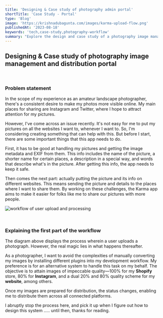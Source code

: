 ```yaml
---
title: 'Designing & Case study of photography admin portal'
shortTitle: 'Case Study - Portal'
type: 'Blog'
image: 'https://krishnadubagunta.com/images/karma-upload-flow.png'
publishedAt: '2023-08-18'
keywords: 'tech,case-study,photography-workflow'
summary: "Explore the design and case study of a photography image management portal that simplifies sharing images across multiple platforms. This blog covers the development of an app that automates image handling and distribution, ensuring seamless uploads to sites like Instagram, Twitter, and Shopify. Follow the journey of creating a tool that makes photographers' work more accessible and efficient."
---
```

## Designing & Case study of photography image management and distribution portal

&nbsp;

### Problem statement

In the scope of my experience as an amateur landscape photographer, there's a consistent desire to make my photos more visible online. 
My main places for sharing are Instagram and Twitter, where I hope to attract attention for my pictures.

However, I've come across an issue recently. It's not easy for me to put my pictures on all the websites I want to, whenever I want to. 
So, I'm considering creating something that can help with this. But before I start, there are some important things that this app needs to do.

First, it has to be good at handling my pictures and getting the image metadata and EXIF from them. This info includes the name of the picture, 
a shorter name for certain places, a description in a special way, and words that describe what's in the picture. After getting this info, the app needs to keep it safe.

Then comes the next part: actually putting the picture and its info on different websites. This means sending the picture and details to the places 
where I want to share them. By working on these challenges, the Karma app aims to make it easier for folks like me to share our pictures with more people.

![workflow of user upload and processing](/images/karma-upload-flow.png "Workflow of user uploads and image processing notifications")

&nbsp;

### Explaining the first part of the workflow

The diagram above displays the process wherein a user uploads a photograph. However, the real magic lies in what happens thereafter.

As a photographer, I want to avoid the complexities of manually converting my images by installing different plugins into my development workflow. My preference is for an 
alternative system to handle this task on my behalf. The objective is to attain images of impeccable quality—100% for my **Shopify** store, 80% for **Instagram**, 
and a dual 20% and 80% quality scheme for my **website**, among others.

Once my images are prepared for distribution, the status changes, enabling me to distribute them across all connected platforms.

I abruptly stop the process here, and pick it up when I figure out how to design this system ..... until then, thanks for reading.